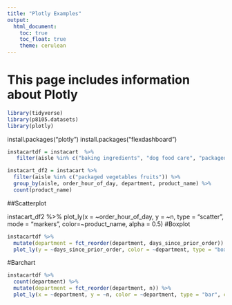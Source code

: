 ```yaml
---
title: "Plotly Examples" 
output: 
  html_document:
    toc: true
    toc_float: true
    theme: cerulean
---
```


# This page includes information about Plotly

```r
library(tidyverse)
library(p8105.datasets)
library(plotly)

```
install.packages("plotly")
install.packages("flexdashboard")

```r
instacartdf = instacart  %>%
   filter(aisle %in% c("baking ingredients", "dog food care", "packaged vegetables fruits")) 
```

```r
instacart_df2 = instacart %>%
  filter(aisle %in% c("packaged vegetables fruits")) %>%
  group_by(aisle, order_hour_of_day, department, product_name) %>% 
  count(product_name) 
```

##Scatterplot

instacart_df2 %>%
    plot_ly(x = ~order_hour_of_day, y = ~n, type = "scatter", mode = "markers", color=~product_name, alpha = 0.5)
#Boxplot

```r
instacartdf %>% 
  mutate(department = fct_reorder(department, days_since_prior_order)) %>% 
  plot_ly(y = ~days_since_prior_order, color = ~department, type = "box", colors = "viridis")
```
#Barchart
```r
instacartdf %>% 
  count(department) %>% 
  mutate(department = fct_reorder(department, n)) %>% 
  plot_ly(x = ~department, y = ~n, color = ~department, type = "bar", colors = "viridis")
```
